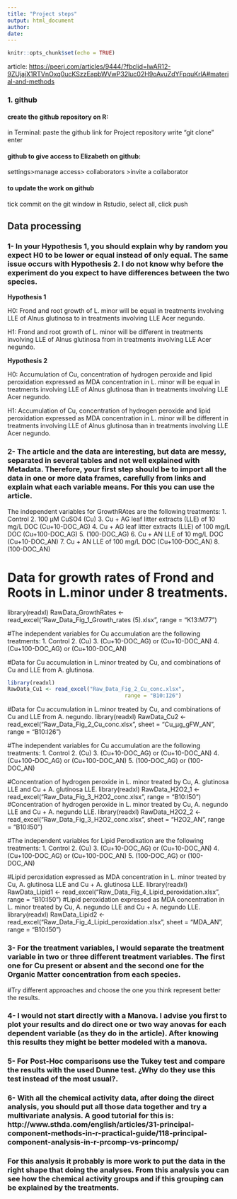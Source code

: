 ```yaml
---
title: "Project steps"
output: html_document
author: 
date: 
---
```


```r
knitr::opts_chunk$set(echo = TRUE)
```
article:
<https://peerj.com/articles/9444/?fbclid=IwAR12-9ZUjajX1RTVnOxq0ucKSzzEapbWVwP32luc02H9oAvuZdYFpquKrlA#material-and-methods>

### 1. github

#### create the github repository on R:
in Terminal: paste the github link for Project repository
write "git clone"
enter

#### github to give access to Elizabeth on github:
settings>manage access> collaborators >invite a collaborator

#### to update the work on github
tick commit on the git window in Rstudio, select all, click push


## Data processing 


### 1- In your Hypothesis 1, you should explain why by random you expect H0 to be lower or equal instead of only equal. The same issue occurs with Hypothesis 2. I do not know why before the experiment do you expect to have differences between the two species.

**Hypothesis 1**
 
H0: Frond and root growth of L. minor will be equal in treatments involving LLE of Alnus glutinosa to in treatments involving LLE Acer negundo.

H1: Frond and root growth of L. minor will be different in treatments involving LLE of Alnus glutinosa from in treatments involving LLE Acer negundo. 

**Hypothesis 2**

H0: Accumulation of Cu, concentration of hydrogen peroxide and lipid peroxidation expressed as MDA concentration in L. minor will be equal in treatments involving LLE of Alnus glutinosa than in treatments involving LLE Acer negundo.

H1: Accumulation of Cu, concentration of hydrogen peroxide and lipid peroxidation expressed as MDA concentration in L. minor will be different in treatments involving LLE of Alnus glutinosa than in treatments involving LLE Acer negundo.

### 2- The article and the data are interesting, but data are messy, separated in several tables and not well explained with Metadata. Therefore, your first step should be to import all the data in one or more data frames, carefully from links and explain what each variable means. For this you can use the article.

 The independent variables for GrowthRAtes are the following treatments: 
1. Control
2. 100 µM CuSO4 (Cu)
3. Cu + AG leaf litter extracts (LLE) of 10 mg/L DOC (Cu+10-DOC_AG)
4. Cu + AG leaf litter extracts (LLE) of 100 mg/L DOC (Cu+100-DOC_AG)
5. (100-DOC_AG)
6. Cu + AN LLE of 10 mg/L DOC (Cu+10-DOC_AN)
7. Cu + AN LLE of 100 mg/L DOC (Cu+100-DOC_AN)
8. (100-DOC_AN)


# Data for growth rates of Frond and Roots in L.minor under 8 treatments. 
library(readxl)
RawData_GrowthRates <- read_excel("Raw_Data_Fig_1_Growth_rates (5).xlsx", 
                                                   range = "K13:M77")

#The independent variables for Cu accumulation are the following treatments:
1. Control
2. (Cu)
3. (Cu+10-DOC_AG) or (Cu+10-DOC_AN)
4. (Cu+100-DOC_AG) or (Cu+100-DOC_AN)

#Data for Cu accumulation in L.minor treated by Cu, and combinations of Cu and LLE from A. glutinosa.

```r
library(readxl)
RawData_Cu1 <- read_excel("Raw_Data_Fig_2_Cu_conc.xlsx", 
                                     range = "B10:I26")
```


#Data for Cu accumulation in L.minor treated by Cu, and combinations of Cu and LLE from A. negundo.
library(readxl)
RawData_Cu2 <- read_excel("Raw_Data_Fig_2_Cu_conc.xlsx", 
                                     sheet = "Cu_µg_gFW_AN", range = "B10:I26")

#The independent variables for Cu accumulation are the following treatments:
1. Control
2. (Cu)
3. (Cu+10-DOC_AG) or (Cu+10-DOC_AN)
4. (Cu+100-DOC_AG) or (Cu+100-DOC_AN)
5. (100-DOC_AG) or (100-DOC_AN)

#Concentration of hydrogen peroxide in L. minor treated by Cu, A. glutinosa LLE and Cu + A. glutinosa LLE.
library(readxl)
RawData_H2O2_1 <- read_excel("Raw_Data_Fig_3_H2O2_conc.xlsx", 
                                       range = "B10:I50")
#Concentration of hydrogen peroxide in L. minor treated by Cu, A. negundo LLE and Cu + A. negundo LLE.
library(readxl)
RawData_H2O2_2 <- read_excel("Raw_Data_Fig_3_H2O2_conc.xlsx", 
                                       sheet = "H2O2_AN", range = "B10:I50")

#The independent variables for Lipid Perodixation are the following treatments:
1. Control
2. (Cu)
3. (Cu+10-DOC_AG) or (Cu+10-DOC_AN)
4. (Cu+100-DOC_AG) or (Cu+100-DOC_AN)
5. (100-DOC_AG) or (100-DOC_AN)

#Lipid peroxidation expressed as MDA concentration in L. minor treated by Cu, A. glutinosa LLE and Cu + A. glutinosa LLE.
library(readxl)
RawData_Lipid1 <- read_excel("Raw_Data_Fig_4_Lipid_peroxidation.xlsx", 
                                                range = "B10:I50")
#Lipid peroxidation expressed as MDA concentration in L. minor treated by Cu, A. negundo LLE and Cu + A. negundo LLE.
library(readxl)
RawData_Lipid2 <- read_excel("Raw_Data_Fig_4_Lipid_peroxidation.xlsx", 
                                                sheet = "MDA_AN", range = "B10:I50")



### 3- For the treatment variables, I would separate the treatment variable in two or three different treatment variables. The first one for Cu present or absent and the second one for the Organic Matter concentration from each species.

#Try different approaches and choose the one you think represent better the results.

 

### 4- I would not start directly with a Manova. I advise you first to plot your results and do direct one or two way anovas for each dependent variable (as they do in the article). After knowing this results they might be better modeled with a manova.

 

### 5- For Post-Hoc comparisons use the Tukey test and compare the results with the used Dunne test. ¿Why do they use this test instead of the most usual?.

 

### 6- With all the chemical activity data, after doing the direct analysis, you should put all those data together and try a multivariate analysis. A good tutorial for this is: http://www.sthda.com/english/articles/31-principal-component-methods-in-r-practical-guide/118-principal-component-analysis-in-r-prcomp-vs-princomp/

### For this analysis it probably is more work to put the data in the right shape that doing the analyses. From this analysis you can see how the chemical activity groups and if this grouping can be explained by the treatments.

 



